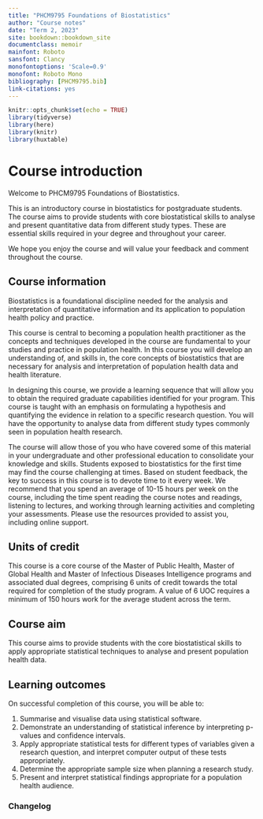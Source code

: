 ```yaml
--- 
title: "PHCM9795 Foundations of Biostatistics"
author: "Course notes"
date: "Term 2, 2023"
site: bookdown::bookdown_site
documentclass: memoir
mainfont: Roboto
sansfont: Clancy
monofontoptions: 'Scale=0.9'
monofont: Roboto Mono
bibliography: [PHCM9795.bib]
link-citations: yes
---
```


```r
knitr::opts_chunk$set(echo = TRUE)
library(tidyverse)
library(here)
library(knitr)
library(huxtable)
```

# Course introduction {-}

Welcome to PHCM9795 Foundations of Biostatistics.

This is an introductory course in biostatistics for postgraduate students. The course aims to provide students with core biostatistical skills to analyse and present quantitative data from different study types. These are essential skills required in your degree and throughout your career.

We hope you enjoy the course and will value your feedback and comment throughout the course.

## Course information {-}

Biostatistics is a foundational discipline needed for the analysis and interpretation of quantitative information and its application to population health policy and practice. 

This course is central to becoming a population health practitioner as the concepts and techniques developed in the course are fundamental to your studies and practice in population health. In this course you will develop an understanding of, and skills in, the core concepts of biostatistics that are necessary for analysis and interpretation of population health data and health literature. 

In designing this course, we provide a learning sequence that will allow you to obtain the required graduate capabilities identified for your program. This course is taught with an emphasis on formulating a hypothesis and quantifying the evidence in relation to a specific research question. You will have the opportunity to analyse data from different study types commonly seen in population health research.

The course will allow those of you who have covered some of this material in your undergraduate and other professional education to consolidate your knowledge and skills.  Students exposed to biostatistics for the first time may find the course challenging at times. Based on student feedback, the key to success in this course is to devote time to it every week. We recommend that you spend an average of 10-15 hours per week on the course, including the time spent reading the course notes and readings, listening to lectures, and working through learning activities and completing your assessments. Please use the resources provided to assist you, including online support.

## Units of credit {-}
This course is a core course of the Master of Public Health, Master of Global Health and Master of Infectious Diseases Intelligence programs and associated dual degrees, comprising 6 units of credit towards the total required for completion of the study program. A value of 6 UOC requires a minimum of 150 hours work for the average student across the term.

## Course aim {-}
This course aims to provide students with the core biostatistical skills to apply appropriate statistical techniques to analyse and present population health data.

## Learning outcomes {-}
On successful completion of this course, you will be able to:

1. Summarise and visualise data using statistical software.
2. Demonstrate an understanding of statistical inference by interpreting p-values and confidence intervals.
3. Apply appropriate statistical tests for different types of variables given a research question, and interpret computer output of these tests appropriately.
4. Determine the appropriate sample size when planning a research study.
5. Present and interpret statistical findings appropriate for a population health audience.

### Changelog {-}
